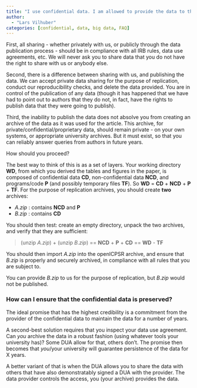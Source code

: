 ```yaml
---
title: "I use confidential data. I am allowed to provide the data to the Data Editor for the purpose of replication, but you are not allowed to publish the data. How do I proceed?"
author: 
  - "Lars Vilhuber"
categories: [confidential, data, big data, FAQ]
---
```

First, all sharing - whether privately with us, or publicly through the data publication process - should be in compliance with all IRB rules, data use agreements, etc. We will never ask you to share data that you do not have the right to share with us or anybody else.

Second, there is a difference between sharing with us, and publishing the data. We can accept private data sharing for the purpose of replication, conduct our reproducibility checks, and delete the data provided. You are in control of the publication of any data (though it has happened that we have had to point out to authors that they do not, in fact, have the rights to publish data that they were going to publish). 

Third, the inability to publish the data does not absolve you from creating an archive of the data as it was used for the article. This archive, for private/confidential/proprietary data, should remain private - on your own systems, or appropriate university archives. But it must exist, so that you can reliably answer queries from authors in future years.

How should you proceed? 

The best way to think of this is as a set of layers. Your working directory **WD**, from which you derived the tables and figures in the paper, is composed of confidential data **CD**, non-confidential data **NCD**, and programs/code **P** (and possibly temporary files **TF**). So **WD** = **CD** + **NCD** + **P** + **TF**. For the purpose of replication archives, you should create **two** archives:

- *A.zip* : contains **NCD** and **P**
- *B.zip* : contains **CD**

You should then test: create an empty directory, unpack the two archives, and verify that they are sufficient:

> (unzip *A.zip*) + (unzip *B.zip*) == **NCD** + **P** + **CD** == **WD** - **TF**

You should then import *A.zip* into the openICPSR archive, and ensure that *B.zip* is properly and securely archived, in compliance with all rules that you are subject to. 

You can provide *B.zip* to us for the purpose of replication, but *B.zip* would not be published.

### How can I ensure that the confidential data is preserved?

The ideal promise that has the highest credibility is a commitment from the provider of the confidential data to maintain the data for a number of years.

A second-best solution requires that you inspect your data use agreement. Can *you* archive the data in a robust fashion
 (using whatever tools your university has)? Some DUA allow for that, others don't. The promise then becomes that *you*/your university will guarantee persistence of the data for X years.

A better variant of that is when the DUA allows you to share the data with others that have also demonstratably signed a DUA with the provider. The data provider controls the access, you (your archive) provides the data.